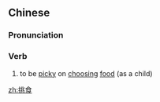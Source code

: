 ==Chinese==
{{zh-forms}}

===Pronunciation===
{{zh-pron
|m=tiǎoshí
|c=tiu1 sik6
|cat=v
}}

===Verb===
{{zh-verb}}

# to be [[picky]] on [[choosing]] [[food]] (as a child)

[[zh:挑食]]
